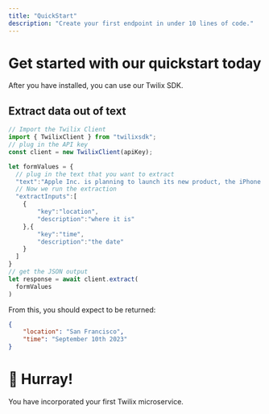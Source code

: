 ```yaml
---
title: "QuickStart"
description: "Create your first endpoint in under 10 lines of code."
---
```


# Get started with our quickstart today 

<Snippet file="installation.mdx" />

After you have installed, you can use our Twilix SDK.

## Extract data out of text 

```typescript
// Import the Twilix Client
import { TwilixClient } from "twilixsdk";
// plug in the API key
const client = new TwilixClient(apiKey);

let formValues = {
  // plug in the text that you want to extract
  "text":"Apple Inc. is planning to launch its new product, the iPhone 13, on September 10th, 2023. The CEO, Tim Cook, will present the keynote at the event held in San Francisco. The starting price of the iPhone 13 is rumored to be $999, which is a 10% increase from the previous model.",
  // Now we run the extraction
  "extractInputs":[
    {
        "key":"location",
        "description":"where it is"
    },{
        "key":"time",
        "description":"the date"
    }
  ]
}
// get the JSON output
let response = await client.extract(
  formValues
)
```

From this, you should expect to be returned: 

```json
{
    "location": "San Francisco",
    "time": "September 10th 2023"
}
```

# 🎈 Hurray!

You have incorporated your first Twilix microservice.

